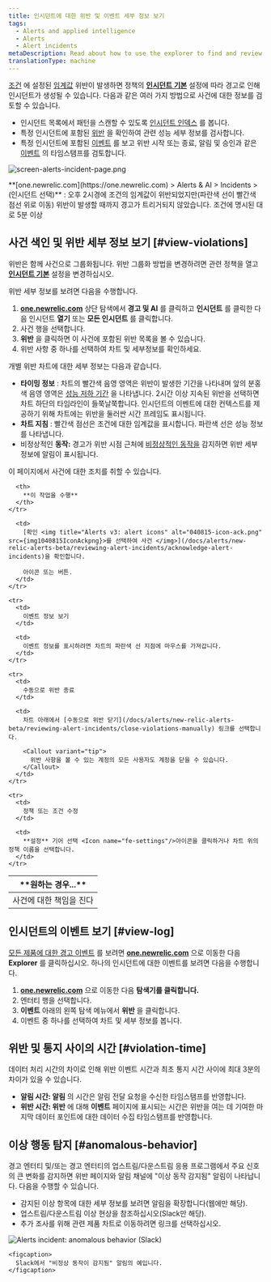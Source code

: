 ```yaml
---
title: 인시던트에 대한 위반 및 이벤트 세부 정보 보기
tags:
  - Alerts and applied intelligence
  - Alerts
  - Alert incidents
metaDescription: Read about how to use the explorer to find and review alerts violations.
translationType: machine
---
```





[조건](/docs/alerts/new-relic-alerts-beta/configuring-alert-policies/define-alert-conditions) 에 설정된 [임계값](/docs/alerts/new-relic-alerts-beta/configuring-alert-policies/define-thresholds-trigger-alert) 위반이 발생하면 정책의 **[인시던트 기본](/docs/alerts/new-relic-alerts/configuring-alert-policies/specify-when-new-relic-creates-incidents)** 설정에 따라 경고로 인해 인시던트가 생성될 수 있습니다. 다음과 같은 여러 가지 방법으로 사건에 대한 정보를 검토할 수 있습니다.

* 인시던트 목록에서 패턴을 스캔할 수 있도록 [인시던트 인덱스](#view-violations) 를 봅니다.
* 특정 인시던트에 포함된 [위반](#view-log) 을 확인하여 관련 성능 세부 정보를 검사합니다.
* 특정 인시던트에 포함된 [이벤트](#violation-time) 를 보고 위반 시작 또는 종료, 알림 및 승인과 같은 [이벤트](/docs/using-new-relic/welcome-new-relic/get-started/glossary#event) 의 타임스탬프를 검토합니다.

<img
  title="screen-alerts-incident-page.png"
  alt="screen-alerts-incident-page.png"
  src={screenAlertsIncidentPage0}
/>

<figcaption>
  **[one.newrelic.com](https://one.newrelic.com) > Alerts & AI > Incidents > (인시던트 선택)** : 오후 2시경에 조건의 임계값이 위반되었지만(파란색 선이 빨간색 점선 위로 이동) 위반이 발생할 때까지 경고가 트리거되지 않았습니다. 조건에 명시된 대로 5분 이상
</figcaption>

## 사건 색인 및 위반 세부 정보 보기 [#view-violations]

위반은 함께 사건으로 그룹화됩니다. 위반 그룹화 방법을 변경하려면 관련 정책을 열고 [**인시던트 기본**](/docs/alerts/new-relic-alerts-beta/reviewing-alert-incidents/specify-when-new-relic-creates-incidents) 설정을 변경하십시오.

위반 세부 정보를 보려면 다음을 수행합니다.

1. **[one.newrelic.com](https://one.newrelic.com/ "링크가 새 창에서 열립니다.")** 상단 탐색에서 **경고 및 AI** 를 클릭하고 **인시던트** 를 클릭한 다음 인시던트 **열기** 또는 **모든 인시던트** 를 클릭합니다.
2. 사건 행을 선택합니다.
3. **위반** 을 클릭하면 이 사건에 포함된 위반 목록을 볼 수 있습니다.
4. 위반 사항 중 하나를 선택하여 차트 및 세부정보를 확인하세요.

개별 위반 차트에 대한 세부 정보는 다음과 같습니다.

* **타이밍 정보** : 차트의 빨간색 음영 영역은 위반이 발생한 기간을 나타내며 앞의 분홍색 음영 영역은 [성능 저하 기간](/docs/using-new-relic/welcome-new-relic/get-started/glossary#degradation-period) 을 나타냅니다. 2시간 이상 지속된 위반을 선택하면 차트 하단의 타임라인이 들쭉날쭉합니다. 인시던트의 이벤트에 대한 컨텍스트를 제공하기 위해 차트에는 위반을 둘러싼 시간 프레임도 표시됩니다.
* **차트 지침** : 빨간색 점선은 조건에 대한 임계값을 표시합니다. 파란색 선은 성능 정보를 나타냅니다.
* 비정상적인 **동작:** 경고가 위반 시점 근처에 [비정상적인 동작을](#anomalous-behavior) 감지하면 위반 세부 정보에 알림이 표시됩니다.

이 페이지에서 사건에 대한 조치를 취할 수 있습니다.

<table>
  <thead>
    <tr>
      <th width={250}>
        **원하는 경우...**
      </th>

      <th>
        **이 작업을 수행**
      </th>
    </tr>
  </thead>

  <tbody>
    <tr>
      <td>
        사건에 대한 책임을 진다
      </td>

      <td>
        [확인 <img title="Alerts v3: alert icons" alt="040815-icon-ack.png" src={img1040815IconAckpng}>를 선택하여 사건 </img>](/docs/alerts/new-relic-alerts-beta/reviewing-alert-incidents/acknowledge-alert-incidents)을 확인합니다.

        아이콘 또는 버튼.
      </td>
    </tr>

    <tr>
      <td>
        이벤트 정보 보기
      </td>

      <td>
        이벤트 정보를 표시하려면 차트의 파란색 선 지점에 마우스를 가져갑니다.
      </td>
    </tr>

    <tr>
      <td>
        수동으로 위반 종료
      </td>

      <td>
        차트 아래에서 [수동으로 위반 닫기](/docs/alerts/new-relic-alerts-beta/reviewing-alert-incidents/close-violations-manually) 링크를 선택합니다.

        <Callout variant="tip">
          위반 사항을 볼 수 있는 계정의 모든 사용자도 계정을 닫을 수 있습니다.
        </Callout>
      </td>
    </tr>

    <tr>
      <td>
        정책 또는 조건 수정
      </td>

      <td>
        **설정** 기어 선택 <Icon name="fe-settings"/>아이콘을 클릭하거나 차트 위의 정책 이름을 선택합니다.
      </td>
    </tr>
  </tbody>
</table>

## 인시던트의 이벤트 보기 [#view-log]

[모든 제품에 대한 경고 이벤트](/docs/alerts/new-relic-alerts-beta/reviewing-events/review-events-across-products) 를 보려면 **[one.newrelic.com](https://one.newrelic.com)** 으로 이동한 다음 **Explorer** 를 클릭하십시오. 하나의 인시던트에 대한 이벤트를 보려면 다음을 수행합니다.

1. **[one.newrelic.com](https://one.newrelic.com)** 으로 이동한 다음 **탐색기를 클릭합니다.**
2. 엔터티 행을 선택합니다.
3. **이벤트** 아래의 왼쪽 탐색 메뉴에서 **위반** 을 클릭합니다.
4. 이벤트 중 하나를 선택하여 차트 및 세부 정보를 봅니다.

## 위반 및 통지 사이의 시간 [#violation-time]

데이터 처리 시간의 차이로 인해 위반 이벤트 시간과 최초 통지 시간 사이에 최대 3분의 차이가 있을 수 있습니다.

* **알림 시간: 알림** 의 시간은 알림 전달 요청을 수신한 타임스탬프를 반영합니다.
* **위반 시간: 위반** 에 대해 **이벤트** 페이지에 표시되는 시간은 위반을 여는 데 기여한 마지막 데이터 포인트에 대한 데이터 수집 타임스탬프를 반영합니다.

## 이상 행동 탐지 [#anomalous-behavior]

경고 엔터티 및/또는 경고 엔터티의 업스트림/다운스트림 응용 프로그램에서 주요 신호의 큰 변화를 감지하면 위반 페이지와 알림 채널에 "이상 동작 감지됨" 알림이 나타납니다. 다음을 수행할 수 있습니다.

* 감지된 이상 항목에 대한 세부 정보를 보려면 알림을 확장합니다(웹에만 해당).
* 업스트림/다운스트림 이상 현상을 참조하십시오(Slack만 해당).
* 추가 조사를 위해 관련 제품 차트로 이동하려면 링크를 선택하십시오.

<CollapserGroup>
  <Collapser
    id="slack-notification"
    title="Slack의 경고 알림"
  >
    <img
      title="Alerts incident: anomalous behavior (Slack)"
      alt="Alerts incident: anomalous behavior (Slack)"
      src={incidentContextInSlackSmall}
    />

    <figcaption>
      Slack에서 "비정상 동작이 감지됨" 알림의 예입니다.
    </figcaption>
  </Collapser>
</CollapserGroup>